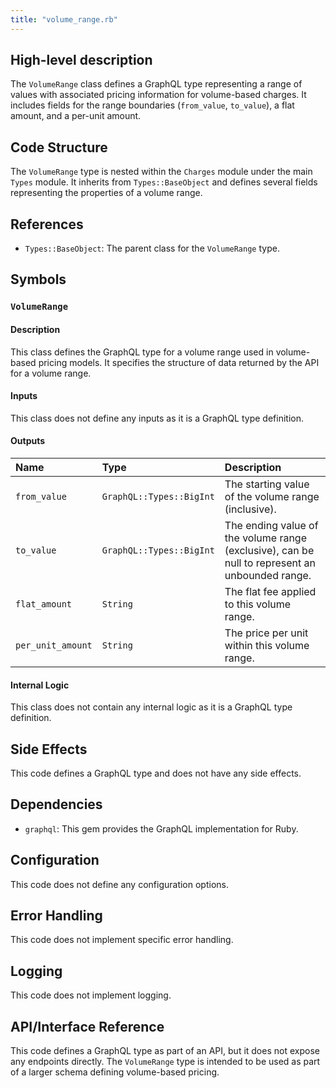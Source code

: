 ```yaml
---
title: "volume_range.rb"
---
```


## High-level description
The `VolumeRange` class defines a GraphQL type representing a range of values with associated pricing information for volume-based charges. It includes fields for the range boundaries (`from_value`, `to_value`), a flat amount, and a per-unit amount.

## Code Structure
The `VolumeRange` type is nested within the `Charges` module under the main `Types` module. It inherits from `Types::BaseObject` and defines several fields representing the properties of a volume range.

## References
- `Types::BaseObject`: The parent class for the `VolumeRange` type.

## Symbols
### `VolumeRange`
#### Description
This class defines the GraphQL type for a volume range used in volume-based pricing models. It specifies the structure of data returned by the API for a volume range.

#### Inputs
This class does not define any inputs as it is a GraphQL type definition.

#### Outputs
| Name | Type | Description |
|:-----|:-----|:------------|
| `from_value` | `GraphQL::Types::BigInt` | The starting value of the volume range (inclusive). |
| `to_value` | `GraphQL::Types::BigInt` | The ending value of the volume range (exclusive), can be null to represent an unbounded range. |
| `flat_amount` | `String` | The flat fee applied to this volume range. |
| `per_unit_amount` | `String` | The price per unit within this volume range. |

#### Internal Logic
This class does not contain any internal logic as it is a GraphQL type definition.

## Side Effects
This code defines a GraphQL type and does not have any side effects.

## Dependencies
- `graphql`: This gem provides the GraphQL implementation for Ruby.

## Configuration
This code does not define any configuration options.

## Error Handling
This code does not implement specific error handling.

## Logging
This code does not implement logging.

## API/Interface Reference
This code defines a GraphQL type as part of an API, but it does not expose any endpoints directly. The `VolumeRange` type is intended to be used as part of a larger schema defining volume-based pricing.
